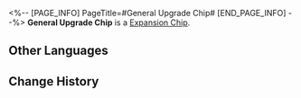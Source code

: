 <%-- [PAGE_INFO]
PageTitle=#General Upgrade Chip#
[END_PAGE_INFO] --%>
{{Item Infobox
|id          = 250233
|image       = Item General Upgrade Chip.png
|type        = Expansion Chip
|invCategory = 
|rarity      = 3
|effect      = 
|description = Increases ATK and Max HP.
}}
{{Description|A game item in Aetherium Wars. Aether Spirits will gain a special enhanced ability after equipping it.}}
'''General Upgrade Chip''' is a [[Expansion Chip]].

==Other Languages==
{{Other Languages
|en   = General Upgrade Chip
|zhs  = 泛用升级芯片
|zht  = 泛用升級晶片
|ja   = チップ「汎用性向上」
|ko   = 범용 업그레이드 칩
|es   = Chip de mejora general
|fr   = Puce de mise à jour générale
|ru   = Чип общего обновления
|th   = ชิปอัปเกรดทั่วไป
|vi   = Chip Nâng Cấp Chung
|de   = Chip: Allgemeines Upgrade
|id   = General Upgrade Chip
|pt   = Chip de Melhoria Geral
}}

==Change History==
{{Change History|1.4}}